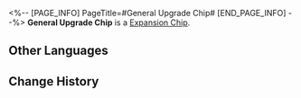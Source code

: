 <%-- [PAGE_INFO]
PageTitle=#General Upgrade Chip#
[END_PAGE_INFO] --%>
{{Item Infobox
|id          = 250233
|image       = Item General Upgrade Chip.png
|type        = Expansion Chip
|invCategory = 
|rarity      = 3
|effect      = 
|description = Increases ATK and Max HP.
}}
{{Description|A game item in Aetherium Wars. Aether Spirits will gain a special enhanced ability after equipping it.}}
'''General Upgrade Chip''' is a [[Expansion Chip]].

==Other Languages==
{{Other Languages
|en   = General Upgrade Chip
|zhs  = 泛用升级芯片
|zht  = 泛用升級晶片
|ja   = チップ「汎用性向上」
|ko   = 범용 업그레이드 칩
|es   = Chip de mejora general
|fr   = Puce de mise à jour générale
|ru   = Чип общего обновления
|th   = ชิปอัปเกรดทั่วไป
|vi   = Chip Nâng Cấp Chung
|de   = Chip: Allgemeines Upgrade
|id   = General Upgrade Chip
|pt   = Chip de Melhoria Geral
}}

==Change History==
{{Change History|1.4}}